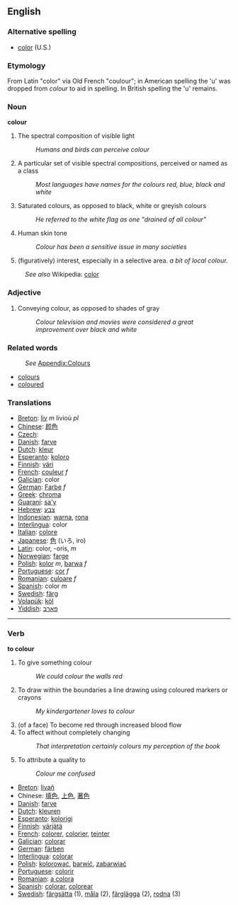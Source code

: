 ==English==

=== Alternative spelling ===
*[[color]] (U.S.)

=== Etymology ===
From Latin "color" via Old French "coulour"; in American spelling the
'u' was dropped from ''colour'' to aid in spelling. In British spelling the 'u' remains.

=== Noun ===
'''colour'''

# The spectral composition of visible light
#: ''Humans and birds can perceive colour''
# A particular set of visible spectral compositions, perceived or named as a class
#: ''Most languages have names for the colours red, blue, black and white''
# Saturated colours, as opposed to black, white or greyish colours
#: ''He referred to the white flag as one "drained of all colour"''
# Human skin tone
#: ''Colour has been a sensitive issue in many societies''
# (figuratively) interest, especially in a selective area. ''a bit of local colour.''

:''See also'' Wikipedia: [[w:color|color]]

=== Adjective ===

# Conveying colour, as opposed to shades of gray
#: ''Colour television and movies were considered a great improvement over black and white''

=== Related words ===
:''See'' [[Wiktionary_Appendix:Colours|Appendix:Colours]]

* [[colours]]
* [[coloured]]

=== Translations ===
*[[Breton]]: [[liv]] ''m'' livioù ''pl''
*[[Chinese]]: [[颜色]]
*[[Czech]]: [[]]
*[[Danish]]: [[farve]]
*[[Dutch]]: [[kleur]]
*[[Esperanto]]: [[koloro]]
*[[Finnish]]: [[väri]]
*[[French]]: [[couleur]] ''f''
*[[Galician]]: color 
*[[German]]: [[Farbe]] ''f''
*[[Greek]]: [[chroma]]
*[[Guaraní]]: [[sa'y]]
*[[Hebrew]]: [[צבע]]
*[[Indonesian]]: [[warna]], [[rona]]
*[[Interlingua]]: color
*[[Italian]]: [[colore]]
*[[Japanese]]: [[色]] (いろ, iro)
*[[Latin]]: color, -oris, ''m''
*[[Norwegian]]: [[farge]]
*[[Polish]]: [[kolor]] ''m'', [[barwa]] ''f''
*[[Portuguese]]: [[cor]] ''f''
*[[Romanian]]: [[culoare]] ''f''
*[[Spanish]]: color ''m''
*[[Swedish]]: [[färg]]
*[[Volapük]]: [[köl]]
*[[Yiddish]]: [[פאַרבּ]]

----

=== Verb ===
'''to colour'''

# To give something colour
#: ''We could colour the walls red''
# To draw within the boundaries a line drawing using coloured markers or crayons
#: ''My kindergartener loves to colour''
# (of a face) To become red through increased blood flow
# To affect without completely changing
#: ''That interpretation certainly colours my perception of the book''
# To attribute a quality to
#: ''Colour me confused''

*[[Breton]]: [[livañ]]
*Chinese: [[填色]], [[上色]], [[著色 ]]
*[[Danish]]: [[farve]]
*[[Dutch]]: [[kleuren]]
*[[Esperanto]]: [[kolorigi]]
*[[Finnish]]: [[värjätä]]
*[[French]]: [[colorer]], [[colorier]], [[teinter]]
*[[Galician]]: [[colorar]]
*[[German]]: [[färben]]
*[[Interlingua]]: [[colorar]]
*[[Polish]]: [[kolorować]], [[barwić]], [[zabarwiać]]
*[[Portuguese]]: [[colorir]]
*[[Romanian]]: [[a colora]]
*[[Spanish]]: [[colorar]], [[colorear]]
*[[Swedish]]: [[färgsätta]] (1), [[måla]] (2), [[färglägga]] (2), [[rodna]] (3)